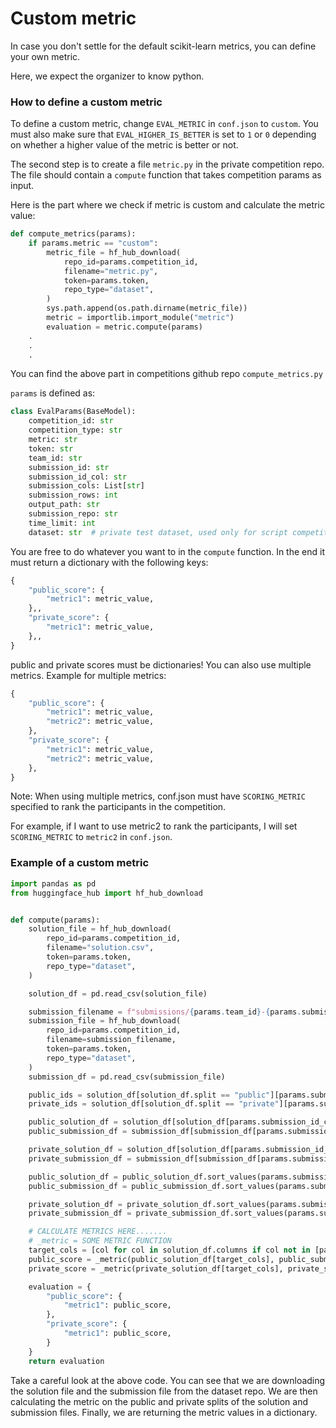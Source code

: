 # Custom metric

In case you don't settle for the default scikit-learn metrics, you can define your own metric.

Here, we expect the organizer to know python. 

### How to define a custom metric

To define a custom metric, change `EVAL_METRIC` in `conf.json` to `custom`. You must also make sure that `EVAL_HIGHER_IS_BETTER` is set to `1` or `0` depending on whether a higher value of the metric is better or not.

The second step is to create a file `metric.py` in the private competition repo.
The file should contain a `compute` function that takes competition params as input.

Here is the part where we check if metric is custom and calculate the metric value:

```python
def compute_metrics(params):
    if params.metric == "custom":
        metric_file = hf_hub_download(
            repo_id=params.competition_id,
            filename="metric.py",
            token=params.token,
            repo_type="dataset",
        )
        sys.path.append(os.path.dirname(metric_file))
        metric = importlib.import_module("metric")
        evaluation = metric.compute(params)
    .
    .
    .
````

You can find the above part in competitions github repo `compute_metrics.py`

`params` is defined as:

```python
class EvalParams(BaseModel):
    competition_id: str
    competition_type: str
    metric: str
    token: str
    team_id: str
    submission_id: str
    submission_id_col: str
    submission_cols: List[str]
    submission_rows: int
    output_path: str
    submission_repo: str
    time_limit: int
    dataset: str  # private test dataset, used only for script competitions
```

You are free to do whatever you want to in the `compute` function. 
In the end it must return a dictionary with the following keys:

```python
{
    "public_score": {
        "metric1": metric_value,
    },,
    "private_score": {
        "metric1": metric_value,
    },,
}
```

public and private scores must be dictionaries! You can also use multiple metrics.
Example for multiple metrics:

```python
{
    "public_score": {
        "metric1": metric_value,
        "metric2": metric_value,
    },
    "private_score": {
        "metric1": metric_value,
        "metric2": metric_value,
    },
}
```

Note: When using multiple metrics, conf.json must have `SCORING_METRIC` specified to rank the participants in the competition.

For example, if I want to use metric2 to rank the participants, I will set `SCORING_METRIC` to `metric2` in `conf.json`.

### Example of a custom metric

```python
import pandas as pd
from huggingface_hub import hf_hub_download


def compute(params):
    solution_file = hf_hub_download(
        repo_id=params.competition_id,
        filename="solution.csv",
        token=params.token,
        repo_type="dataset",
    )

    solution_df = pd.read_csv(solution_file)

    submission_filename = f"submissions/{params.team_id}-{params.submission_id}.csv"
    submission_file = hf_hub_download(
        repo_id=params.competition_id,
        filename=submission_filename,
        token=params.token,
        repo_type="dataset",
    )
    submission_df = pd.read_csv(submission_file)

    public_ids = solution_df[solution_df.split == "public"][params.submission_id_col].values
    private_ids = solution_df[solution_df.split == "private"][params.submission_id_col].values

    public_solution_df = solution_df[solution_df[params.submission_id_col].isin(public_ids)]
    public_submission_df = submission_df[submission_df[params.submission_id_col].isin(public_ids)]

    private_solution_df = solution_df[solution_df[params.submission_id_col].isin(private_ids)]
    private_submission_df = submission_df[submission_df[params.submission_id_col].isin(private_ids)]

    public_solution_df = public_solution_df.sort_values(params.submission_id_col).reset_index(drop=True)
    public_submission_df = public_submission_df.sort_values(params.submission_id_col).reset_index(drop=True)

    private_solution_df = private_solution_df.sort_values(params.submission_id_col).reset_index(drop=True)
    private_submission_df = private_submission_df.sort_values(params.submission_id_col).reset_index(drop=True)

    # CALCULATE METRICS HERE.......
    # _metric = SOME METRIC FUNCTION
    target_cols = [col for col in solution_df.columns if col not in [params.submission_id_col, "split"]]
    public_score = _metric(public_solution_df[target_cols], public_submission_df[target_cols])
    private_score = _metric(private_solution_df[target_cols], private_submission_df[target_cols])

    evaluation = {
        "public_score": {
            "metric1": public_score,
        },
        "private_score": {
            "metric1": public_score,
        }
    }
    return evaluation
```

Take a careful look at the above code. 
You can see that we are downloading the solution file and the submission file from the dataset repo.
We are then calculating the metric on the public and private splits of the solution and submission files. 
Finally, we are returning the metric values in a dictionary.
